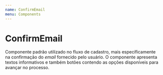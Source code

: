 ```yaml
---
name: ConfirmEmail
menu: Components
---
```



# ConfirmEmail
Componente padrão utilizado no fluxo de cadastro, mais específicamente na confirmação do *email* fornecido pelo usuário. O componente apresenta textos informativos e também botões contendo as opções disponíveis para avançar no processo.

<Playground>
    <div style={{height: 380, ...containerWithoutHeight}} >
        <ConfirmEmail />
    </div>
</Playground>